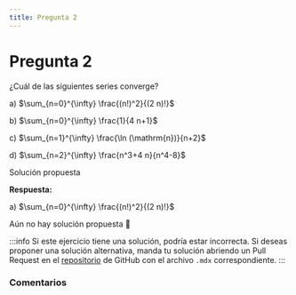 ```yaml
---
title: Pregunta 2
---
```



# Pregunta 2

<div className="exercise">
¿Cuál de las siguientes series converge?

a) $\sum_{n=0}^{\infty} \frac{(n!)^2}{(2 n)!}$

b) $\sum_{n=0}^{\infty} \frac{1}{4 n+1}$

c) $\sum_{n=1}^{\infty} \frac{\ln (\mathrm{n})}{n+2}$

d) $\sum_{n=2}^{\infty} \frac{n^3+4 n}{n^4-8}$
</div>

<MDXDetails>
<summary>Solución propuesta</summary>

<div className="exercise">

**Respuesta:**

a) $\sum_{n=0}^{\infty} \frac{(n!)^2}{(2 n)!}$

Aún no hay solución propuesta 🥲
</div>

:::info
Si este ejercicio tiene una solución, podría estar incorrecta. Si deseas proponer una solución alternativa, manda tu solución abriendo
un Pull Request en el [repositorio](https://github.com/crow-rojas/apuntes-fundamentals/pulls) de GitHub con el archivo
`.mdx` correspondiente.
:::

</MDXDetails>

### Comentarios

<Disqus
  url="https://crow-rojas.github.io/apuntes-fundamentals/docs/mathematics/calculus-1-2-3/exercises/2017-1/p02"
  identifier="docs/mathematics/calculus-1-2-3/exercises/2017-1/p02"
  title="2017-1 Cálculo I, II y III - Pregunta 02"
/>
